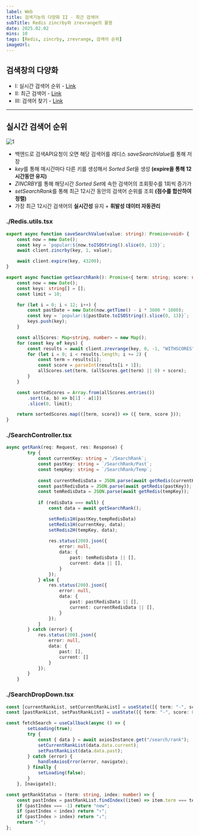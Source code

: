 ```yaml
---
label: Web
title: 검색기능의 다양화 II - 최근 검색어
subTitle: Redis zincrby와 zrevrange의 활용
date: 2025.02.02
mins: 10
tags: [Redis, zincrby, zrevrange, 검색어 순위]
imageUrl:
---
```


## 검색창의 다양화

- I: 실시간 검색어 순위 - [Link](https://weaall.github.io//deep/deep-search-function1) 
- II: 최근 검색어 - [Link](https://weaall.github.io//deep/deep-search-function2) 
- III: 검색어 찾기 - [Link](https://weaall.github.io//deep/deep-search-function3) 

---

## 실시간 검색어 순위

![1](/posts/deep/search-function1/map.png "실시간 검색어 순위 구조")

- 백엔드로 검색API요청이 오면 해당 검색어를 레디스 *saveSearchValue*를 통해 저장
- *key*를 통해 매시간마다 다른 키를 생성해서 *Sorted Set*을 생성 **(expire을 통해 12시간동안 유지)**
- *ZINCRBY*를 통해 해당시간 *Sorted Set*에 속한 검색어의 조회횟수를 1회씩 증가가
- *setSearchRank*를 통해 최근 12시간 동안의 검색어 순위를 조회 **(점수를 합산하여 정렬)**
- 가장 최근 12시간 검색어의 **실시간성** 유지 + **휘발성 데이터 자동관리**


### ./Redis.utils.tsx

```typescript
export async function saveSearchValue(value: string): Promise<void> {
    const now = new Date();
    const key = `popular:${now.toISOString().slice(0, 13)}`;
    await client.zincrby(key, 1, value);

    await client.expire(key, 43200);
}

export async function getSearchRank(): Promise<{ term: string; score: number }[]> {
    const now = new Date();
    const keys: string[] = [];
    const limit = 10;

    for (let i = 0; i < 12; i++) {
        const pastDate = new Date(now.getTime() - i * 3600 * 1000);
        const key = `popular:${pastDate.toISOString().slice(0, 13)}`;
        keys.push(key);
    }

    const allScores: Map<string, number> = new Map();
    for (const key of keys) {
        const results = await client.zrevrange(key, 0, -1, "WITHSCORES");
        for (let i = 0; i < results.length; i += 2) {
            const term = results[i];
            const score = parseInt(results[i + 1]);
            allScores.set(term, (allScores.get(term) || 0) + score);
        }
    }

    const sortedScores = Array.from(allScores.entries())
        .sort((a, b) => b[1] - a[1])
        .slice(0, limit);

    return sortedScores.map(([term, score]) => ({ term, score }));
}
```

### ./SearchController.tsx
```typescript
async getRank(req: Request, res: Response) {
        try {
            const currentKey: string = `/SearchRank`;
            const pastKey: string = `/SearchRank/Past`;
            const tempKey: string = `/SearchRank/Temp`;
    
            const currentRedisData = JSON.parse(await getRedis(currentKey));
            const pastRedisData = JSON.parse(await getRedis(pastKey));
            const temRedisData = JSON.parse(await getRedis(tempKey));
    
            if (redisData === null) {
                const data = await getSearchRank();

                setRedis1H(pastKey,tempRedisData)
                setRedis1H(currentKey, data);
                setRedis2H(tempKey, data);
    
                res.status(200).json({
                    error: null,
                    data: {
                        past: temRedisData || [],
                        current: data || [],
                    }
                });
            } else {
                res.status(200).json({
                    error: null,
                    data: {
                        past: pastRedisData || [],
                        current: currentRedisData || [],
                    }
                });
            }
        } catch (error) {
            res.status(200).json({
                error: null,
                data: {
                    past: [],
                    current: []
                }
            });
        }
    }
```

### ./SearchDropDown.tsx
```typescript
const [currentRankList, setCurrentRankList] = useState([{ term: "-", score: 0 }]);
const [pastRankList, setPastRankList] = useState([{ term: "-", score: 0 }]);

const fetchSearch = useCallback(async () => {
        setLoading(true);
        try {
            const { data } = await axiosInstance.get("/search/rank");
            setCurrentRankList(data.data.current);
            setPastRankList(data.data.past);
        } catch (error) {
            handleAxiosError(error, navigate);
        } finally {
            setLoading(false);
        }
    }, [navigate]);

const getRankStatus = (term: string, index: number) => {
    const pastIndex = pastRankList.findIndex((item) => item.term === term);
    if (pastIndex === -1) return "new";
    if (pastIndex < index) return "↑";
    if (pastIndex > index) return "↓";
    return "-";
};
```
